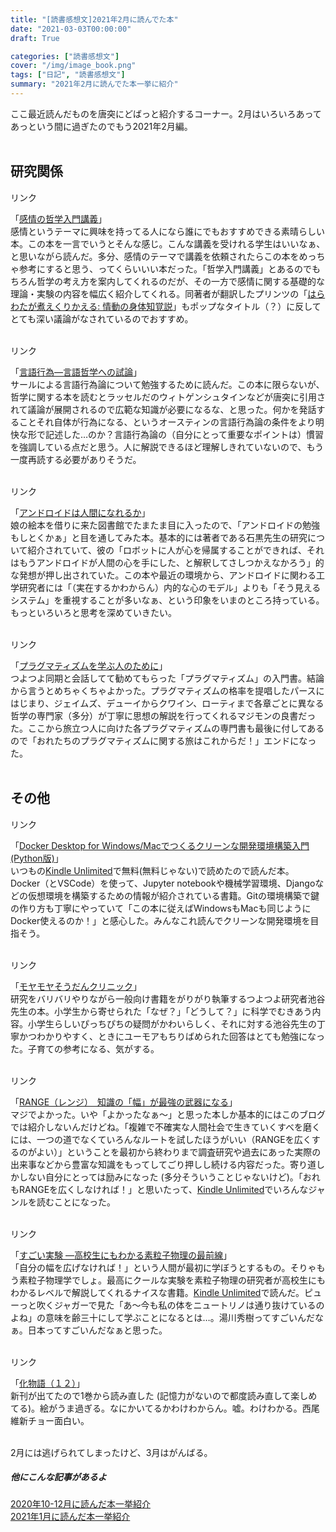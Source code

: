 ```yaml
---
title: "[読書感想文]2021年2月に読んでた本"
date: "2021-03-03T00:00:00"
draft: True

categories: ["読書感想文"]
cover: "/img/image_book.png"
tags: ["日記", "読書感想文"]
summary: "2021年2月に読んでた本一挙に紹介"
---
```


ここ最近読んだものを唐突にどばっと紹介するコーナー。2月はいろいろあってあっという間に過ぎたのでもう2021年2月編。<br><br>

## 研究関係

<script type="text/javascript">
(function(b,c,f,g,a,d,e){b.MoshimoAffiliateObject=a;
b[a]=b[a]||function(){arguments.currentScript=c.currentScript
||c.scripts[c.scripts.length-2];(b[a].q=b[a].q||[]).push(arguments)};
c.getElementById(a)||(d=c.createElement(f),d.src=g,
d.id=a,e=c.getElementsByTagName("body")[0],e.appendChild(d))})
(window,document,"script","//dn.msmstatic.com/site/cardlink/bundle.js?20210203","msmaflink");
msmaflink({"n":"感情の哲学入門講義","b":"","t":"","d":"https:\/\/m.media-amazon.com","c_p":"\/images\/I","p":["\/41L6baQvowL.jpg","\/31JgiBjZfoL.jpg","\/31Dp1NIBJwL.jpg","\/31Q0Rw6F3SL.jpg","\/31nRZm5vLxL.jpg","\/31hreSs8S4L.jpg"],"u":{"u":"https:\/\/www.amazon.co.jp\/dp\/476642719X","t":"amazon","r_v":""},"b_l":[{"id":1,"u_tx":"Amazonで見る","u_bc":"#f79256","u_url":"https:\/\/www.amazon.co.jp\/dp\/476642719X","a_id":1842760,"p_id":170,"pl_id":27060,"pc_id":185,"s_n":"amazon","u_so":1},{"id":2,"u_tx":"楽天市場で見る","u_bc":"#f76956","u_url":"https:\/\/search.rakuten.co.jp\/search\/mall\/%E6%84%9F%E6%83%85%E3%81%AE%E5%93%B2%E5%AD%A6%E5%85%A5%E9%96%80%E8%AC%9B%E7%BE%A9\/","a_id":1824263,"p_id":54,"pl_id":27059,"pc_id":54,"s_n":"rakuten","u_so":2},{"id":3,"u_tx":"Yahoo!ショッピングで見る","u_bc":"#66a7ff","u_url":"https:\/\/shopping.yahoo.co.jp\/search?first=1\u0026p=%E6%84%9F%E6%83%85%E3%81%AE%E5%93%B2%E5%AD%A6%E5%85%A5%E9%96%80%E8%AC%9B%E7%BE%A9","a_id":1845435,"p_id":1225,"pl_id":27061,"pc_id":1925,"s_n":"yahoo","u_so":3}],"eid":"2vXUX","s":"s"});
</script>
<div id="msmaflink-2vXUX">リンク</div>

「<a target="_blank" href="https://www.amazon.co.jp/gp/product/476642719X/ref=as_li_tl?ie=UTF8&camp=247&creative=1211&creativeASIN=476642719X&linkCode=as2&tag=susishushi2-22&linkId=dccd70d66b5a1a058b91d7663956ab27">感情の哲学入門講義</a>」<br>
感情というテーマに興味を持ってる人になら誰にでもおすすめできる素晴らしい本。この本を一言でいうとそんな感じ。こんな講義を受けれる学生はいいなぁ、と思いながら読んだ。多分、感情のテーマで講義を依頼されたらこの本をめっちゃ参考にすると思う、ってくらいいい本だった。「哲学入門講義」とあるのでもちろん哲学の考え方を案内してくれるのだが、その一方で感情に関する基礎的な理論・実験の内容を幅広く紹介してくれる。同著者が翻訳したプリンツの「<a target="_blank" href="https://www.amazon.co.jp/gp/product/432615439X/ref=as_li_tl?ie=UTF8&camp=247&creative=1211&creativeASIN=432615439X&linkCode=as2&tag=susishushi2-22&linkId=770589685e56512cebfeb2d047459d26">はらわたが煮えくりかえる: 情動の身体知覚説</a>」もポップなタイトル（？）に反してとても深い議論がなされているのでおすすめ。<br>
<br>


<script type="text/javascript">
(function(b,c,f,g,a,d,e){b.MoshimoAffiliateObject=a;
b[a]=b[a]||function(){arguments.currentScript=c.currentScript
||c.scripts[c.scripts.length-2];(b[a].q=b[a].q||[]).push(arguments)};
c.getElementById(a)||(d=c.createElement(f),d.src=g,
d.id=a,e=c.getElementsByTagName("body")[0],e.appendChild(d))})
(window,document,"script","//dn.msmstatic.com/site/cardlink/bundle.js?20210203","msmaflink");
msmaflink({"n":"言語行為―言語哲学への試論 (双書プロブレーマタ)","b":"","t":"","d":"https:\/\/m.media-amazon.com","c_p":"\/images\/I","p":["\/419rMxNGLkL.jpg","\/316E5tuR5YL.jpg"],"u":{"u":"https:\/\/www.amazon.co.jp\/dp\/4326198753","t":"amazon","r_v":""},"b_l":[{"id":1,"u_tx":"Amazonで見る","u_bc":"#f79256","u_url":"https:\/\/www.amazon.co.jp\/dp\/4326198753","a_id":1842760,"p_id":170,"pl_id":27060,"pc_id":185,"s_n":"amazon","u_so":1},{"id":2,"u_tx":"楽天市場で見る","u_bc":"#f76956","u_url":"https:\/\/search.rakuten.co.jp\/search\/mall\/%E8%A8%80%E8%AA%9E%E8%A1%8C%E7%82%BA%E2%80%95%E8%A8%80%E8%AA%9E%E5%93%B2%E5%AD%A6%E3%81%B8%E3%81%AE%E8%A9%A6%E8%AB%96%20(%E5%8F%8C%E6%9B%B8%E3%83%97%E3%83%AD%E3%83%96%E3%83%AC%E3%83%BC%E3%83%9E%E3%82%BF)\/","a_id":1824263,"p_id":54,"pl_id":27059,"pc_id":54,"s_n":"rakuten","u_so":2},{"id":3,"u_tx":"Yahoo!ショッピングで見る","u_bc":"#66a7ff","u_url":"https:\/\/shopping.yahoo.co.jp\/search?first=1\u0026p=%E8%A8%80%E8%AA%9E%E8%A1%8C%E7%82%BA%E2%80%95%E8%A8%80%E8%AA%9E%E5%93%B2%E5%AD%A6%E3%81%B8%E3%81%AE%E8%A9%A6%E8%AB%96%20(%E5%8F%8C%E6%9B%B8%E3%83%97%E3%83%AD%E3%83%96%E3%83%AC%E3%83%BC%E3%83%9E%E3%82%BF)","a_id":1845435,"p_id":1225,"pl_id":27061,"pc_id":1925,"s_n":"yahoo","u_so":3}],"eid":"SyH4h","s":"s"});
</script>
<div id="msmaflink-SyH4h">リンク</div>

「<a target="_blank" href="https://www.amazon.co.jp/gp/product/4326198753/ref=as_li_tl?ie=UTF8&camp=247&creative=1211&creativeASIN=4326198753&linkCode=as2&tag=susishushi2-22&linkId=8f5d31a91df27e921dd838cf184ed010">言語行為―言語哲学への試論</a>」<br>
サールによる言語行為論について勉強するために読んだ。この本に限らないが、哲学に関する本を読むとラッセルだのウィトゲンシュタインなどが唐突に引用されて議論が展開されるので広範な知識が必要になるな、と思った。何かを発話することそれ自体が行為になる、というオースティンの言語行為論の条件をより明快な形で記述した…のか？言語行為論の（自分にとって重要なポイントは）慣習を強調している点だと思う。人に解説できるほど理解しきれていないので、もう一度再読する必要がありそうだ。<br>
<br>


<script type="text/javascript">
(function(b,c,f,g,a,d,e){b.MoshimoAffiliateObject=a;
b[a]=b[a]||function(){arguments.currentScript=c.currentScript
||c.scripts[c.scripts.length-2];(b[a].q=b[a].q||[]).push(arguments)};
c.getElementById(a)||(d=c.createElement(f),d.src=g,
d.id=a,e=c.getElementsByTagName("body")[0],e.appendChild(d))})
(window,document,"script","//dn.msmstatic.com/site/cardlink/bundle.js?20210203","msmaflink");
msmaflink({"n":"アンドロイドは人間になれるか (文春新書)","b":"文藝春秋","t":"","d":"https:\/\/m.media-amazon.com","c_p":"","p":["\/images\/I\/41ntcrwEFEL.jpg"],"u":{"u":"https:\/\/www.amazon.co.jp\/dp\/4166610570","t":"amazon","r_v":""},"b_l":[{"id":1,"u_tx":"Amazonで見る","u_bc":"#f79256","u_url":"https:\/\/www.amazon.co.jp\/dp\/4166610570","a_id":1842760,"p_id":170,"pl_id":27060,"pc_id":185,"s_n":"amazon","u_so":1},{"id":2,"u_tx":"楽天市場で見る","u_bc":"#f76956","u_url":"https:\/\/search.rakuten.co.jp\/search\/mall\/%E3%82%A2%E3%83%B3%E3%83%89%E3%83%AD%E3%82%A4%E3%83%89%E3%81%AF%E4%BA%BA%E9%96%93%E3%81%AB%E3%81%AA%E3%82%8C%E3%82%8B%E3%81%8B%20(%E6%96%87%E6%98%A5%E6%96%B0%E6%9B%B8)\/","a_id":1824263,"p_id":54,"pl_id":27059,"pc_id":54,"s_n":"rakuten","u_so":2},{"id":3,"u_tx":"Yahoo!ショッピングで見る","u_bc":"#66a7ff","u_url":"https:\/\/shopping.yahoo.co.jp\/search?first=1\u0026p=%E3%82%A2%E3%83%B3%E3%83%89%E3%83%AD%E3%82%A4%E3%83%89%E3%81%AF%E4%BA%BA%E9%96%93%E3%81%AB%E3%81%AA%E3%82%8C%E3%82%8B%E3%81%8B%20(%E6%96%87%E6%98%A5%E6%96%B0%E6%9B%B8)","a_id":1845435,"p_id":1225,"pl_id":27061,"pc_id":1925,"s_n":"yahoo","u_so":3}],"eid":"Of8ZF","s":"s"});
</script>
<div id="msmaflink-Of8ZF">リンク</div>
「<a target="_blank" href="https://www.amazon.co.jp/gp/product/4166610570/ref=as_li_tl?ie=UTF8&camp=247&creative=1211&creativeASIN=4166610570&linkCode=as2&tag=susishushi2-22&linkId=6d416615d0e9609e1dce84f0d1035d70">アンドロイドは人間になれるか</a>」<br>
娘の絵本を借りに来た図書館でたまたま目に入ったので、「アンドロイドの勉強もしとくかぁ」と目を通してみた本。基本的には著者である石黒先生の研究について紹介されていて、彼の「ロボットに人が心を帰属することができれば、それはもうアンドロイドが人間の心を手にした、と解釈してさしつかえなかろう」的な発想が押し出されていた。この本や最近の環境から、アンドロイドに関わる工学研究者には「（実在するかわからん）内的な心のモデル」よりも「そう見えるシステム」を重視することが多いなぁ、という印象をいまのところ持っている。もっといろいろと思考を深めていきたい。<br>
<br>


<script type="text/javascript">
(function(b,c,f,g,a,d,e){b.MoshimoAffiliateObject=a;
b[a]=b[a]||function(){arguments.currentScript=c.currentScript
||c.scripts[c.scripts.length-2];(b[a].q=b[a].q||[]).push(arguments)};
c.getElementById(a)||(d=c.createElement(f),d.src=g,
d.id=a,e=c.getElementsByTagName("body")[0],e.appendChild(d))})
(window,document,"script","//dn.msmstatic.com/site/cardlink/bundle.js?20210203","msmaflink");
msmaflink({"n":"プラグマティズムを学ぶ人のために","b":"","t":"","d":"https:\/\/m.media-amazon.com","c_p":"\/images\/I","p":["\/51ITXram3HL.jpg","\/51SlSJH0xvL.jpg"],"u":{"u":"https:\/\/www.amazon.co.jp\/dp\/4790716988","t":"amazon","r_v":""},"b_l":[{"id":1,"u_tx":"Amazonで見る","u_bc":"#f79256","u_url":"https:\/\/www.amazon.co.jp\/dp\/4790716988","a_id":1842760,"p_id":170,"pl_id":27060,"pc_id":185,"s_n":"amazon","u_so":1},{"id":2,"u_tx":"楽天市場で見る","u_bc":"#f76956","u_url":"https:\/\/search.rakuten.co.jp\/search\/mall\/%E3%83%97%E3%83%A9%E3%82%B0%E3%83%9E%E3%83%86%E3%82%A3%E3%82%BA%E3%83%A0%E3%82%92%E5%AD%A6%E3%81%B6%E4%BA%BA%E3%81%AE%E3%81%9F%E3%82%81%E3%81%AB\/","a_id":1824263,"p_id":54,"pl_id":27059,"pc_id":54,"s_n":"rakuten","u_so":2},{"id":3,"u_tx":"Yahoo!ショッピングで見る","u_bc":"#66a7ff","u_url":"https:\/\/shopping.yahoo.co.jp\/search?first=1\u0026p=%E3%83%97%E3%83%A9%E3%82%B0%E3%83%9E%E3%83%86%E3%82%A3%E3%82%BA%E3%83%A0%E3%82%92%E5%AD%A6%E3%81%B6%E4%BA%BA%E3%81%AE%E3%81%9F%E3%82%81%E3%81%AB","a_id":1845435,"p_id":1225,"pl_id":27061,"pc_id":1925,"s_n":"yahoo","u_so":3}],"eid":"ovv2g","s":"s"});
</script>
<div id="msmaflink-ovv2g">リンク</div>
「<a target="_blank" href="https://www.amazon.co.jp/gp/product/4790716988/ref=as_li_tl?ie=UTF8&camp=247&creative=1211&creativeASIN=4790716988&linkCode=as2&tag=susishushi2-22&linkId=b4597299e7c21d6761cdb3db674cc7eb">プラグマティズムを学ぶ人のために</a>」<br>
つよつよ同期と会話してて勧めてもらった「プラグマティズム」の入門書。結論から言うとめちゃくちゃよかった。プラグマティズムの格率を提唱したパースにはじまり、ジェイムズ、デューイからクワイン、ローティまで各章ごとに異なる哲学の専門家（多分）が丁寧に思想の解説を行ってくれるマジモンの良書だった。ここから旅立つ人に向けた各プラグマティズムの専門書も最後に付してあるので「おれたちのプラグマティズムに関する旅はこれからだ！」エンドになった。<br>
<br>


## その他

<script type="text/javascript">
(function(b,c,f,g,a,d,e){b.MoshimoAffiliateObject=a;
b[a]=b[a]||function(){arguments.currentScript=c.currentScript
||c.scripts[c.scripts.length-2];(b[a].q=b[a].q||[]).push(arguments)};
c.getElementById(a)||(d=c.createElement(f),d.src=g,
d.id=a,e=c.getElementsByTagName("body")[0],e.appendChild(d))})
(window,document,"script","//dn.msmstatic.com/site/cardlink/bundle.js?20210203","msmaflink");
msmaflink({"n":"Docker Desktop for Windows\/Macでつくるクリーンな開発環境構築入門(Python版)","b":"","t":"","d":"https:\/\/m.media-amazon.com","c_p":"","p":["\/images\/I\/51NPBPcuDFL.jpg"],"u":{"u":"https:\/\/www.amazon.co.jp\/dp\/B08D8TXXHD","t":"amazon","r_v":""},"b_l":[{"id":1,"u_tx":"Amazonで見る","u_bc":"#f79256","u_url":"https:\/\/www.amazon.co.jp\/dp\/B08D8TXXHD","a_id":1842760,"p_id":170,"pl_id":27060,"pc_id":185,"s_n":"amazon","u_so":1},{"id":2,"u_tx":"楽天市場で見る","u_bc":"#f76956","u_url":"https:\/\/search.rakuten.co.jp\/search\/mall\/Docker%20Desktop%20for%20Windows%2FMac%E3%81%A7%E3%81%A4%E3%81%8F%E3%82%8B%E3%82%AF%E3%83%AA%E3%83%BC%E3%83%B3%E3%81%AA%E9%96%8B%E7%99%BA%E7%92%B0%E5%A2%83%E6%A7%8B%E7%AF%89%E5%85%A5%E9%96%80(Python%E7%89%88)\/","a_id":1824263,"p_id":54,"pl_id":27059,"pc_id":54,"s_n":"rakuten","u_so":2},{"id":3,"u_tx":"Yahoo!ショッピングで見る","u_bc":"#66a7ff","u_url":"https:\/\/shopping.yahoo.co.jp\/search?first=1\u0026p=Docker%20Desktop%20for%20Windows%2FMac%E3%81%A7%E3%81%A4%E3%81%8F%E3%82%8B%E3%82%AF%E3%83%AA%E3%83%BC%E3%83%B3%E3%81%AA%E9%96%8B%E7%99%BA%E7%92%B0%E5%A2%83%E6%A7%8B%E7%AF%89%E5%85%A5%E9%96%80(Python%E7%89%88)","a_id":1845435,"p_id":1225,"pl_id":27061,"pc_id":1925,"s_n":"yahoo","u_so":3}],"eid":"nVugR","s":"s"});
</script>
<div id="msmaflink-nVugR">リンク</div>

「<a target="_blank" href="https://www.amazon.co.jp/gp/product/B08D8TXXHD/ref=as_li_tl?ie=UTF8&camp=247&creative=1211&creativeASIN=B08D8TXXHD&linkCode=as2&tag=susishushi2-22&linkId=638ddf668236f35ba5097c82378e8d61">Docker Desktop for Windows/Macでつくるクリーンな開発環境構築入門(Python版)</a>」<br>
いつもの[Kindle Unlimited](https://www.amazon.co.jp/kindle-dbs/hz/bookshelf?shoppingPortalEnabled=true&tag=susishushi2-22)で無料(無料じゃない)で読めたので読んだ本。<br>
Docker（とVSCode）を使って、Jupyter notebookや機械学習環境、Djangoなどの仮想環境を構築するための情報が紹介されている書籍。Gitの環境構築で鍵の作り方も丁寧にやっていて「この本に従えばWindowsもMacも同じようにDocker使えるのか！」と感心した。みんなこれ読んでクリーンな開発環境を目指そう。<br>
<br>

<script type="text/javascript">
(function(b,c,f,g,a,d,e){b.MoshimoAffiliateObject=a;
b[a]=b[a]||function(){arguments.currentScript=c.currentScript
||c.scripts[c.scripts.length-2];(b[a].q=b[a].q||[]).push(arguments)};
c.getElementById(a)||(d=c.createElement(f),d.src=g,
d.id=a,e=c.getElementsByTagName("body")[0],e.appendChild(d))})
(window,document,"script","//dn.msmstatic.com/site/cardlink/bundle.js?20210203","msmaflink");
msmaflink({"n":"モヤモヤそうだんクリニック","b":"NHK出版","t":"","d":"https:\/\/m.media-amazon.com","c_p":"\/images\/I","p":["\/51cTmCrq8XL.jpg","\/41+TUyVLUoL.jpg"],"u":{"u":"https:\/\/www.amazon.co.jp\/dp\/4140818220","t":"amazon","r_v":""},"b_l":[{"id":1,"u_tx":"Amazonで見る","u_bc":"#f79256","u_url":"https:\/\/www.amazon.co.jp\/dp\/4140818220","a_id":1842760,"p_id":170,"pl_id":27060,"pc_id":185,"s_n":"amazon","u_so":1},{"id":2,"u_tx":"楽天市場で見る","u_bc":"#f76956","u_url":"https:\/\/search.rakuten.co.jp\/search\/mall\/%E3%83%A2%E3%83%A4%E3%83%A2%E3%83%A4%E3%81%9D%E3%81%86%E3%81%A0%E3%82%93%E3%82%AF%E3%83%AA%E3%83%8B%E3%83%83%E3%82%AF\/","a_id":1824263,"p_id":54,"pl_id":27059,"pc_id":54,"s_n":"rakuten","u_so":2},{"id":3,"u_tx":"Yahoo!ショッピングで見る","u_bc":"#66a7ff","u_url":"https:\/\/shopping.yahoo.co.jp\/search?first=1\u0026p=%E3%83%A2%E3%83%A4%E3%83%A2%E3%83%A4%E3%81%9D%E3%81%86%E3%81%A0%E3%82%93%E3%82%AF%E3%83%AA%E3%83%8B%E3%83%83%E3%82%AF","a_id":1845435,"p_id":1225,"pl_id":27061,"pc_id":1925,"s_n":"yahoo","u_so":3}],"eid":"DHVNj","s":"s"});
</script>
<div id="msmaflink-DHVNj">リンク</div>
「<a target="_blank" href="https://www.amazon.co.jp/gp/product/4140818220/ref=as_li_tl?ie=UTF8&camp=247&creative=1211&creativeASIN=4140818220&linkCode=as2&tag=susishushi2-22&linkId=ebec840cf18a39c6001b28166d5c0705">モヤモヤそうだんクリニック</a>」<br>
研究をバリバリやりながら一般向け書籍をがりがり執筆するつよつよ研究者池谷先生の本。小学生から寄せられた「なぜ？」「どうして？」に科学でむきあう内容。小学生らしいぴっちぴちの疑問がかわいらしく、それに対する池谷先生の丁寧かつわかりやすく、ときにユーモアもちりばめられた回答はとても勉強になった。子育ての参考になる、気がする。<br>
<br>


<script type="text/javascript">
(function(b,c,f,g,a,d,e){b.MoshimoAffiliateObject=a;
b[a]=b[a]||function(){arguments.currentScript=c.currentScript
||c.scripts[c.scripts.length-2];(b[a].q=b[a].q||[]).push(arguments)};
c.getElementById(a)||(d=c.createElement(f),d.src=g,
d.id=a,e=c.getElementsByTagName("body")[0],e.appendChild(d))})
(window,document,"script","//dn.msmstatic.com/site/cardlink/bundle.js?20210203","msmaflink");
msmaflink({"n":"RANGE（レンジ）　知識の「幅」が最強の武器になる","b":"","t":"","d":"https:\/\/m.media-amazon.com","c_p":"","p":["\/images\/I\/41X3WChUZFL.jpg"],"u":{"u":"https:\/\/www.amazon.co.jp\/dp\/B0868DR365","t":"amazon","r_v":""},"b_l":[{"id":1,"u_tx":"Amazonで見る","u_bc":"#f79256","u_url":"https:\/\/www.amazon.co.jp\/dp\/B0868DR365","a_id":1842760,"p_id":170,"pl_id":27060,"pc_id":185,"s_n":"amazon","u_so":1},{"id":2,"u_tx":"楽天市場で見る","u_bc":"#f76956","u_url":"https:\/\/search.rakuten.co.jp\/search\/mall\/RANGE%EF%BC%88%E3%83%AC%E3%83%B3%E3%82%B8%EF%BC%89%E3%80%80%E7%9F%A5%E8%AD%98%E3%81%AE%E3%80%8C%E5%B9%85%E3%80%8D%E3%81%8C%E6%9C%80%E5%BC%B7%E3%81%AE%E6%AD%A6%E5%99%A8%E3%81%AB%E3%81%AA%E3%82%8B\/","a_id":1824263,"p_id":54,"pl_id":27059,"pc_id":54,"s_n":"rakuten","u_so":2},{"id":3,"u_tx":"Yahoo!ショッピングで見る","u_bc":"#66a7ff","u_url":"https:\/\/shopping.yahoo.co.jp\/search?first=1\u0026p=RANGE%EF%BC%88%E3%83%AC%E3%83%B3%E3%82%B8%EF%BC%89%E3%80%80%E7%9F%A5%E8%AD%98%E3%81%AE%E3%80%8C%E5%B9%85%E3%80%8D%E3%81%8C%E6%9C%80%E5%BC%B7%E3%81%AE%E6%AD%A6%E5%99%A8%E3%81%AB%E3%81%AA%E3%82%8B","a_id":1845435,"p_id":1225,"pl_id":27061,"pc_id":1925,"s_n":"yahoo","u_so":3}],"eid":"we1DH","s":"s"});
</script>
<div id="msmaflink-we1DH">リンク</div>
「<a target="_blank" href="https://www.amazon.co.jp/gp/product/B0868DR365/ref=as_li_tl?ie=UTF8&camp=247&creative=1211&creativeASIN=B0868DR365&linkCode=as2&tag=susishushi2-22&linkId=a9a58a93becb05365ff44436b6f0db2b">RANGE（レンジ）　知識の「幅」が最強の武器になる</a>」<br>
マジでよかった。いや「よかったなぁ～」と思った本しか基本的にはこのブログでは紹介しないんだけどね。「複雑で不確実な人間社会で生きていくすべを磨くには、一つの道でなくていろんなルートを試したほうがいい（RANGEを広くするのがよい）」ということを最初から終わりまで調査研究や過去にあった実際の出来事などから豊富な知識をもってしてごり押しし続ける内容だった。寄り道しかしない自分にとっては励みになった (多分そういうことじゃないけど)。「おれもRANGEを広くしなければ！」と思いたって、[Kindle Unlimited](https://www.amazon.co.jp/kindle-dbs/hz/bookshelf?shoppingPortalEnabled=true&tag=susishushi2-22)でいろんなジャンルを読むことになった。<br>
<br>


<script type="text/javascript">
(function(b,c,f,g,a,d,e){b.MoshimoAffiliateObject=a;
b[a]=b[a]||function(){arguments.currentScript=c.currentScript
||c.scripts[c.scripts.length-2];(b[a].q=b[a].q||[]).push(arguments)};
c.getElementById(a)||(d=c.createElement(f),d.src=g,
d.id=a,e=c.getElementsByTagName("body")[0],e.appendChild(d))})
(window,document,"script","//dn.msmstatic.com/site/cardlink/bundle.js?20210203","msmaflink");
msmaflink({"n":"すごい実験 ―高校生にもわかる素粒子物理の最前線","b":"","t":"","d":"https:\/\/m.media-amazon.com","c_p":"","p":["\/images\/I\/514yMhQs1TL.jpg"],"u":{"u":"https:\/\/www.amazon.co.jp\/dp\/B00PQDJKXO","t":"amazon","r_v":""},"b_l":[{"id":1,"u_tx":"Amazonで見る","u_bc":"#f79256","u_url":"https:\/\/www.amazon.co.jp\/dp\/B00PQDJKXO","a_id":1842760,"p_id":170,"pl_id":27060,"pc_id":185,"s_n":"amazon","u_so":1},{"id":2,"u_tx":"楽天市場で見る","u_bc":"#f76956","u_url":"https:\/\/search.rakuten.co.jp\/search\/mall\/%E3%81%99%E3%81%94%E3%81%84%E5%AE%9F%E9%A8%93%20%E2%80%95%E9%AB%98%E6%A0%A1%E7%94%9F%E3%81%AB%E3%82%82%E3%82%8F%E3%81%8B%E3%82%8B%E7%B4%A0%E7%B2%92%E5%AD%90%E7%89%A9%E7%90%86%E3%81%AE%E6%9C%80%E5%89%8D%E7%B7%9A\/","a_id":1824263,"p_id":54,"pl_id":27059,"pc_id":54,"s_n":"rakuten","u_so":2},{"id":3,"u_tx":"Yahoo!ショッピングで見る","u_bc":"#66a7ff","u_url":"https:\/\/shopping.yahoo.co.jp\/search?first=1\u0026p=%E3%81%99%E3%81%94%E3%81%84%E5%AE%9F%E9%A8%93%20%E2%80%95%E9%AB%98%E6%A0%A1%E7%94%9F%E3%81%AB%E3%82%82%E3%82%8F%E3%81%8B%E3%82%8B%E7%B4%A0%E7%B2%92%E5%AD%90%E7%89%A9%E7%90%86%E3%81%AE%E6%9C%80%E5%89%8D%E7%B7%9A","a_id":1845435,"p_id":1225,"pl_id":27061,"pc_id":1925,"s_n":"yahoo","u_so":3}],"eid":"Vq4D5","s":"s"});
</script>
<div id="msmaflink-Vq4D5">リンク</div>
「<a target="_blank" href="https://www.amazon.co.jp/gp/product/B00PQDJKXO/ref=as_li_tl?ie=UTF8&camp=247&creative=1211&creativeASIN=B00PQDJKXO&linkCode=as2&tag=susishushi2-22&linkId=678901e6bd71dc31169e9da2a9c83dc5">すごい実験 ―高校生にもわかる素粒子物理の最前線</a>」<br>
「自分の幅を広げなければ！」という人間が最初に学ぼうとするもの。そりゃもう素粒子物理学でしょ。最高にクールな実験を素粒子物理の研究者が高校生にもわかるレベルで解説してくれるナイスな書籍。[Kindle Unlimited](https://www.amazon.co.jp/kindle-dbs/hz/bookshelf?shoppingPortalEnabled=true&tag=susishushi2-22)で読んだ。ピューっと吹くジャガーで見た「あ～今も私の体をニュートリノは通り抜けているのよね」の意味を齢三十にして学ぶことになるとは…。湯川秀樹ってすごいんだなぁ。日本ってすごいんだなぁと思った。<br>
<br>

<script type="text/javascript">
(function(b,c,f,g,a,d,e){b.MoshimoAffiliateObject=a;
b[a]=b[a]||function(){arguments.currentScript=c.currentScript
||c.scripts[c.scripts.length-2];(b[a].q=b[a].q||[]).push(arguments)};
c.getElementById(a)||(d=c.createElement(f),d.src=g,
d.id=a,e=c.getElementsByTagName("body")[0],e.appendChild(d))})
(window,document,"script","//dn.msmstatic.com/site/cardlink/bundle.js?20210203","msmaflink");
msmaflink({"n":"化物語（１２） (週刊少年マガジンコミックス)","b":"","t":"","d":"https:\/\/m.media-amazon.com","c_p":"","p":["\/images\/I\/51CDJOrDBEL.jpg"],"u":{"u":"https:\/\/www.amazon.co.jp\/dp\/B08W4YRC4X","t":"amazon","r_v":""},"b_l":[{"id":1,"u_tx":"Amazonで見る","u_bc":"#f79256","u_url":"https:\/\/www.amazon.co.jp\/dp\/B08W4YRC4X","a_id":1842760,"p_id":170,"pl_id":27060,"pc_id":185,"s_n":"amazon","u_so":1},{"id":2,"u_tx":"楽天市場で見る","u_bc":"#f76956","u_url":"https:\/\/search.rakuten.co.jp\/search\/mall\/%E5%8C%96%E7%89%A9%E8%AA%9E%EF%BC%88%EF%BC%91%EF%BC%92%EF%BC%89%20(%E9%80%B1%E5%88%8A%E5%B0%91%E5%B9%B4%E3%83%9E%E3%82%AC%E3%82%B8%E3%83%B3%E3%82%B3%E3%83%9F%E3%83%83%E3%82%AF%E3%82%B9)\/","a_id":1824263,"p_id":54,"pl_id":27059,"pc_id":54,"s_n":"rakuten","u_so":2},{"id":3,"u_tx":"Yahoo!ショッピングで見る","u_bc":"#66a7ff","u_url":"https:\/\/shopping.yahoo.co.jp\/search?first=1\u0026p=%E5%8C%96%E7%89%A9%E8%AA%9E%EF%BC%88%EF%BC%91%EF%BC%92%EF%BC%89%20(%E9%80%B1%E5%88%8A%E5%B0%91%E5%B9%B4%E3%83%9E%E3%82%AC%E3%82%B8%E3%83%B3%E3%82%B3%E3%83%9F%E3%83%83%E3%82%AF%E3%82%B9)","a_id":1845435,"p_id":1225,"pl_id":27061,"pc_id":1925,"s_n":"yahoo","u_so":3}],"eid":"NAixa","s":"s"});
</script>
<div id="msmaflink-NAixa">リンク</div>
「<a target="_blank" href="https://www.amazon.co.jp/gp/product/B08W4YRC4X/ref=as_li_tl?ie=UTF8&camp=247&creative=1211&creativeASIN=B08W4YRC4X&linkCode=as2&tag=susishushi2-22&linkId=c4d0109533d033c4cb7ca01c5ec9c1a3">化物語（１２）</a>」<br>
新刊が出てたので1巻から読み直した (記憶力がないので都度読み直して楽しめてる)。絵がうま過ぎる。なにかいてるかわけわからん。嘘。わけわかる。西尾維新チョー面白い。<br>
<br>

2月には逃げられてしまったけど、3月はがんばる。




##### 他にこんな記事があるよ
[2020年10-12月に読んだ本一挙紹介](https://susishushi.github.io/my_blog/post/2020book/)
<br>
[2021年1月に読んだ本一挙紹介](https://susishushi.github.io/my_blog/post/2021jan_book/)
<br>
